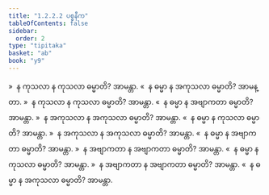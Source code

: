 ```yaml
---
title: "1.2.2.2 ပစ္စနီက"
tableOfContents: false
sidebar:
  order: 2
type: "tipitaka"
basket: "ab"
book: "y9"
---
```



<DynamicBreadcrumb />

<Division number="22" book="y9" e="ch" v="35" p="5">

<Paragraph number="105" book="y9">
»  န ကုသလာ န ကုသလာ ဓမ္မာတိ? အာမန္တာ.
</Paragraph>

<Paragraph number="106" book="y9">
«  န ဓမ္မာ န အကုသလာ ဓမ္မာတိ? အာမန္တာ.
</Paragraph>

<Paragraph number="107" book="y9">
»  န ကုသလာ န ကုသလာ ဓမ္မာတိ? အာမန္တာ.
</Paragraph>

<Paragraph number="108" book="y9">
«  န ဓမ္မာ န အဗျာကတာ ဓမ္မာတိ? အာမန္တာ.
</Paragraph>

</Division>
<Division number="23" book="y9" e="ch" v="35" p="5">

<Paragraph number="109" book="y9">
»  န အကုသလာ န အကုသလာ ဓမ္မာတိ? အာမန္တာ.
</Paragraph>

<Paragraph number="110" book="y9">
«  န ဓမ္မာ န ကုသလာ ဓမ္မာတိ? အာမန္တာ.
</Paragraph>

<Paragraph number="111" book="y9">
»  န အကုသလာ န အကုသလာ ဓမ္မာတိ? အာမန္တာ.
</Paragraph>

<Paragraph number="112" book="y9">
«  န ဓမ္မာ န အဗျာကတာ ဓမ္မာတိ? အာမန္တာ.
</Paragraph>

</Division>
<Division number="24" book="y9" e="ch" v="35" p="5">

<Paragraph number="113" book="y9">
»  န အဗျာကတာ န အဗျာကတာ ဓမ္မာတိ? အာမန္တာ.
</Paragraph>

<Paragraph number="114" book="y9">
«  န ဓမ္မာ န ကုသလာ ဓမ္မာတိ? အာမန္တာ.
</Paragraph>

<Paragraph number="115" book="y9">
»  န အဗျာကတာ န အဗျာကတာ ဓမ္မာတိ? အာမန္တာ.
</Paragraph>

<Paragraph number="116" book="y9">
«  န ဓမ္မာ န အကုသလာ ဓမ္မာတိ? အာမန္တာ.
</Paragraph>
</Division>